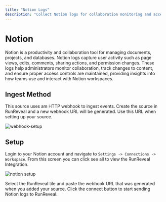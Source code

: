 ```yaml
---
title: "Notion Logs"
description: "Collect Notion logs for collaboration monitoring and access control. Track page views, edits, comments, sharing actions, and permission changes."
---
```


# Notion

Notion is a productivity and collaboration tool for managing documents, projects, and databases. Notion logs capture user activity such as page views, edits, comments, sharing actions, and permission changes. These logs help administrators monitor collaboration, track changes to content, and ensure proper access controls are maintained, providing insights into how teams use and interact with Notion workspaces.

## Ingest Method

This source uses am HTTP webhook to ingest events. Create the source in RunReveal and a new webhook URL will be generated. Use this URL when setting up your source.

![webhook-setup](/webhook-setup.png)

## Setup

Login to your Notion account and navigate to `Settings -> Connections -> Workspace`. From this screen you can click see all to view the RunReveal Integration.

![notion setup](/notion-tiles.png)

Select the RunReveal tile and paste the webhook URL that was generated when you added your source. Click the connect button to start sending Notion logs to RunReveal.